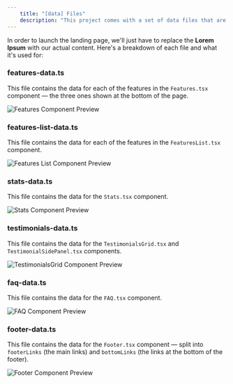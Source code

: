 ```yaml
---
    title: "[data] Files"
    description: "This project comes with a set of data files that are used to populate the data for the Landing Page. Including things such as testimonials, features, pricing, etc."
---
```


In order to launch the landing page, we'll just have to replace the **Lorem Ipsum** with our actual content. Here's a breakdown of each file and what it's used for:

### features-data.ts

This file contains the data for each of the features in the `Features.tsx` component — the three ones shown at the bottom of the page.

![Features Component Preview](../assets/components/features.jpg)

### features-list-data.ts

This file contains the data for each of the features in the `FeaturesList.tsx` component.

![Features List Component Preview](../assets/components/features-list.jpg)

### stats-data.ts

This file contains the data for the `Stats.tsx` component.

![Stats Component Preview](../assets/components/stats.jpg)

### testimonials-data.ts

This file contains the data for the `TestimonialsGrid.tsx` and `TestimonialSidePanel.tsx` components.

![TestimonialsGrid Component Preview](../assets/components/testimonials-grid.jpg)

### faq-data.ts

This file contains the data for the `FAQ.tsx` component.

![FAQ Component Preview](../assets/components/faq.jpg)

### footer-data.ts

This file contains the data for the `Footer.tsx` component — split into `footerLinks` (the main links) and `bottomLinks` (the links at the bottom of the footer).

![Footer Component Preview](../assets/components/footer.jpg)
